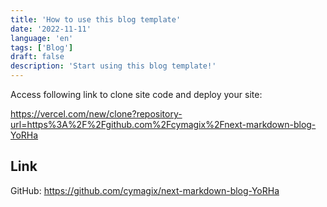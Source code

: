 ```yaml
---
title: 'How to use this blog template'
date: '2022-11-11'
language: 'en'
tags: ['Blog']
draft: false
description: 'Start using this blog template!'
---
```


Access following link to clone site code and deploy your site:

https://vercel.com/new/clone?repository-url=https%3A%2F%2Fgithub.com%2Fcymagix%2Fnext-markdown-blog-YoRHa


## Link 

GitHub: https://github.com/cymagix/next-markdown-blog-YoRHa

